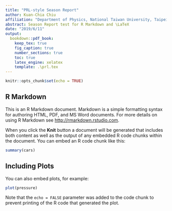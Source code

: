 ```yaml
---
title: "PRL-style Season Report"
author: Kuan-Chia Chiu
affiliation: "Department of Physics, National Taiwan University, Taipei 10617, Taiwan"
abstract: Season Report test for R Markdown and \LaTeX
date: "2019/6/11"
output: 
  bookdown::pdf_book:
    keep_tex: true
    fig_caption: true
    number_sections: true
    toc: true
    latex_engine: xelatex
    template: .\prl.tex
---
```


```r
knitr::opts_chunk$set(echo = TRUE)
```

## R Markdown

This is an R Markdown document. Markdown is a simple formatting syntax for authoring HTML, PDF, and MS Word documents. For more details on using R Markdown see <http://rmarkdown.rstudio.com>. \cite{1}

When you click the **Knit** button a document will be generated that includes both content as well as the output of any embedded R code chunks within the document. You can embed an R code chunk like this:

```r
summary(cars)
```

## Including Plots

You can also embed plots, for example:

```r
plot(pressure)
```

Note that the `echo = FALSE` parameter was added to the code chunk to prevent printing of the R code that generated the plot.

\begin{thebibliography}{999}
%% Your references here
\bibitem{1}
W.-G. Wang, M. Li, S. Hageman, C. L. Chien, \href{http://www.nature.com/nmat/journal/v11/n1/pdf/nmat3171.pdf}{Nature Mater. 11, 64 (2012)}.

\bibitem{2}
T. Maruyama, et.al., \href{http://www.nature.com/nnano/journal/v4/n3/pdf/nnano.2008.406.pdf}{Nature Nanotech. 4, 158–161 (2009)}.



%%%%%%%%%%%%%%%%%
\end{thebibliography}
